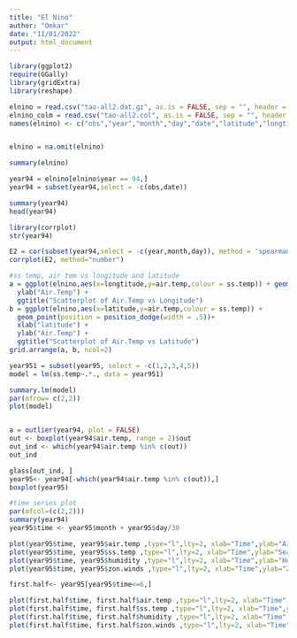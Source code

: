 ```yaml
---
title: "El Nino"
author: "Omkar"
date: "11/01/2022"
output: html_document
---
```


```r
library(ggplot2)
require(GGally)
library(gridExtra)
library(reshape)
```

```r
elnino = read.csv("tao-all2.dat.gz", as.is = FALSE, sep = "", header = FALSE, na.strings=".")
elnino_colm = read.csv("tao-all2.col", as.is = FALSE, sep = "", header = FALSE)
names(elnino) <- c("obs","year","month","day","date","latitude","longtitude","zon.winds","mer.winds","humidity","air.temp","ss.temp")


elnino = na.omit(elnino)

summary(elnino)

```
```r
year94 = elnino[elnino$year == 94,]
year94 = subset(year94,select = -c(obs,date))

summary(year94)
head(year94)
```
```r
library(corrplot)
str(year94)

E2 = cor(subset(year94,select = -c(year,month,day)), method = 'spearman')
corrplot(E2, method="number")
```
```r
#ss temp, air tem vs longitude and latitude
a = ggplot(elnino,aes(x=longtitude,y=air.temp,colour = ss.temp)) + geom_point(position = position_dodge(width = .4)) +xlab("longtitude") +
  ylab("Air.Temp") +
  ggtitle("Scatterplot of Air.Temp vs Longitude")
b = ggplot(elnino,aes(x=latitude,y=air.temp,colour = ss.temp)) + 
  geom_point(position = position_dodge(width = .5))+
  xlab("latitude") +
  ylab("Air.Temp") +
  ggtitle("Scatterplot of Air.Temp vs Latitude")
grid.arrange(a, b, ncol=2)
```

```r
year951 = subset(year95, select = -c(1,2,3,4,5))
model = lm(ss.temp~.*., data = year951)

summary.lm(model)
par(mfrow= c(2,2))
plot(model)


a = outlier(year94, plot = FALSE)
out <- boxplot(year94$air.temp, range = 2)$out
out_ind <- which(year94$air.temp %in% c(out))
out_ind

glass[out_ind, ]
year95<- year94[-which(year94$air.temp %in% c(out)),]
boxplot(year95)

```



```r

#time series plot
par(mfcol=(c(2,2)))
summary(year94)
year95$time <- year95$month + year95$day/30

plot(year95$time, year95$air.temp ,type="l",lty=2, xlab="Time",ylab="Air temp",col="red")
plot(year95$time, year95$ss.temp ,type="l",lty=2, xlab="Time",ylab="Sea surface temp",col="orange")
plot(year95$time, year95$humidity ,type="l",lty=2, xlab="Time",ylab="Humidity",col="yellow")
plot(year95$time, year95$zon.winds ,type="l",lty=2, xlab="Time",ylab="Zonal wind",col="blue")

first.half<- year95[year95$time<=6,]

plot(first.half$time, first.half$air.temp ,type="l",lty=2, xlab="Time",ylab="Air temp",col="red")
plot(first.half$time, first.half$ss.temp ,type="l",lty=2, xlab="Time",ylab="Sea surface temp",col="orange")
plot(first.half$time, first.half$humidity ,type="l",lty=2, xlab="Time",ylab="Humidity",col="yellow")
plot(first.half$time, first.half$zon.winds ,type="l",lty=2, xlab="Time",ylab="Zonal wind",col="blue")


```




